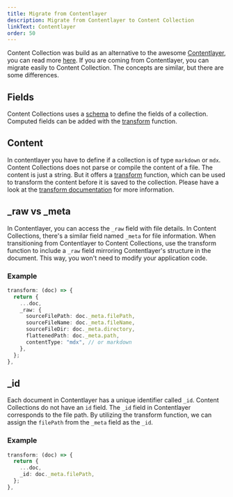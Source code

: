```yaml
---
title: Migrate from Contentlayer
description: Migrate from Contentlayer to Content Collection
linkText: Contentlayer
order: 50
---
```


Content Collection was build as an alternative to the awesome [Contentlayer](https://contentlayer.dev/),
you can read more [here](https://sdorra.dev/posts/2024-01-15-content-collections).
If you are coming from Contentlayer, you can migrate easily to Content Collection.
The concepts are similar, but there are some differences.

## Fields

Content Collections uses a [schema](/docs/main/configuration#collections) to define the fields of a collection.
Computed fields can be added with the [transform](/docs/main/transform) function.

## Content

In contentlayer you have to define if a collection is of type `markdown` or `mdx`.
Content Collections does not parse or compile the content of a file.
The content is just a string.
But it offers a [transform](/docs/main/transform) function,
which can be used to transform the content before it is saved to the collection.
Please have a look at the [transform documentation](/docs/main/transform#content) for more information.

## \_raw vs \_meta

In Contentlayer, you can access the `_raw` field with file details. In Content Collections, there's a similar field named `_meta` for file information. When transitioning from Contentlayer to Content Collections, use the transform function to include a `_raw` field mirroring Contentlayer's structure in the document. This way, you won't need to modify your application code.

### Example

```ts
transform: (doc) => {
  return {
    ...doc,
    _raw: {
      sourceFilePath: doc._meta.filePath,
      sourceFileName: doc._meta.fileName,
      sourceFileDir: doc._meta.directory,
      flattenedPath: doc._meta.path,
      contentType: "mdx", // or markdown
    },
  };
},
```

## \_id

Each document in Contentlayer has a unique identifier called `_id`. Content Collections do not have an `id` field. The `_id` field in Contentlayer corresponds to the file path. By utilizing the transform function, we can assign the `filePath` from the `_meta` field as the `_id`.

### Example

```ts
transform: (doc) => {
  return {
    ...doc,
    _id: doc._meta.filePath,
  };
},
```
